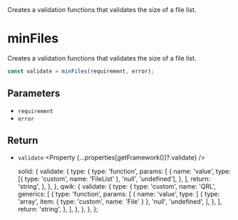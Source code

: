 
<Title>minFiles</Title>
<Description>
  Creates a validation functions that validates the size of a file list.
</Description>

# minFiles

Creates a validation functions that validates the size of a file list.

```ts
const validate = minFiles(requirement, error);
```

## Parameters

- `requirement` <Property type="number" />
- `error` <Property type="string" />

## Return

- `validate` <Property {...properties[getFramework()]?.validate} />

  solid: {
    validate: {
      type: {
        type: 'function',
        params: [
          {
            name: 'value',
            type: [{ type: 'custom', name: 'FileList' }, 'null', 'undefined'],
          },
        ],
        return: 'string',
      },
    },
  },
  qwik: {
    validate: {
      type: {
        type: 'custom',
        name: 'QRL',
        generics: [
          {
            type: 'function',
            params: [
              {
                name: 'value',
                type: [
                  { type: 'array', item: { type: 'custom', name: 'File' } },
                  'null',
                  'undefined',
                ],
              },
            ],
            return: 'string',
          },
        ],
      },
    },
  },
};
